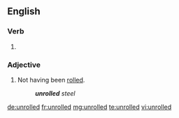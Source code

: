 ==English==

===Verb===
{{head|en|verb form}}

# {{en-past of|unroll}}

===Adjective===
{{en-adj|-}}

# Not having been [[roll]]ed.
#: '''''unrolled''' steel''

[[de:unrolled]]
[[fr:unrolled]]
[[mg:unrolled]]
[[te:unrolled]]
[[vi:unrolled]]